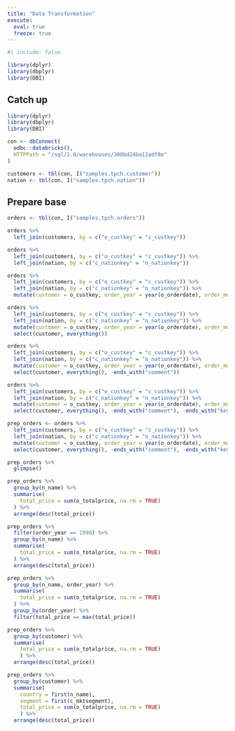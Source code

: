 ```yaml
---
title: "Data Transformation"
execute: 
  eval: true
  freeze: true
---
```


```r
#| include: false

library(dplyr)
library(dbplyr)
library(DBI)
```

## Catch up {.unumbered}

```r
library(dplyr)
library(dbplyr)
library(DBI)

con <- dbConnect(
  odbc::databricks(),
  HTTPPath = "/sql/1.0/warehouses/300bd24ba12adf8e"
)

customers <- tbl(con, I("samples.tpch.customer"))
nation <- tbl(con, I("samples.tpch.nation"))
```

## Prepare base 

```r
orders <- tbl(con, I("samples.tpch.orders"))
```

```r
orders %>% 
  left_join(customers, by = c("o_custkey" = "c_custkey"))
```

```r
orders %>% 
  left_join(customers, by = c("o_custkey" = "c_custkey")) %>% 
  left_join(nation, by = c("c_nationkey" = "n_nationkey"))
```

```r
orders %>% 
  left_join(customers, by = c("o_custkey" = "c_custkey")) %>% 
  left_join(nation, by = c("c_nationkey" = "n_nationkey")) %>% 
  mutate(customer = o_custkey, order_year = year(o_orderdate), order_month = month(o_orderdate))
```
```r
orders %>% 
  left_join(customers, by = c("o_custkey" = "c_custkey")) %>% 
  left_join(nation, by = c("c_nationkey" = "n_nationkey")) %>% 
  mutate(customer = o_custkey, order_year = year(o_orderdate), order_month = month(o_orderdate)) %>% 
  select(customer, everything()) 
```

```r
orders %>% 
  left_join(customers, by = c("o_custkey" = "c_custkey")) %>% 
  left_join(nation, by = c("c_nationkey" = "n_nationkey")) %>% 
  mutate(customer = o_custkey, order_year = year(o_orderdate), order_month = month(o_orderdate)) %>% 
  select(customer, everything(), -ends_with("comment")) 
```

```r
orders %>% 
  left_join(customers, by = c("o_custkey" = "c_custkey")) %>% 
  left_join(nation, by = c("c_nationkey" = "n_nationkey")) %>% 
  mutate(customer = o_custkey, order_year = year(o_orderdate), order_month = month(o_orderdate)) %>% 
  select(customer, everything(), -ends_with("comment"), -ends_with("key")) 
```


```r
prep_orders <- orders %>% 
  left_join(customers, by = c("o_custkey" = "c_custkey")) %>% 
  left_join(nation, by = c("c_nationkey" = "n_nationkey")) %>% 
  mutate(customer = o_custkey, order_year = year(o_orderdate), order_month = month(o_orderdate)) %>% 
  select(customer, everything(), -ends_with("comment"), -ends_with("key")) 
```

```r
prep_orders %>% 
  glimpse()
```
```r
prep_orders %>% 
  group_by(n_name) %>% 
  summarise(
    total_price = sum(o_totalprice, na.rm = TRUE)
  ) %>% 
  arrange(desc(total_price))
```


```r
prep_orders %>% 
  filter(order_year == 1998) %>% 
  group_by(n_name) %>% 
  summarise(
    total_price = sum(o_totalprice, na.rm = TRUE)
  ) %>% 
  arrange(desc(total_price))
```

```r
prep_orders %>% 
  group_by(n_name, order_year) %>% 
  summarise(
    total_price = sum(o_totalprice, na.rm = TRUE)
  ) %>% 
  group_by(order_year) %>% 
  filter(total_price == max(total_price))
```

```r
prep_orders %>% 
  group_by(customer) %>% 
  summarise(
    total_price = sum(o_totalprice, na.rm = TRUE)
    ) %>% 
  arrange(desc(total_price))
```

```r
prep_orders %>% 
  group_by(customer) %>% 
  summarise(
    country = first(n_name), 
    segment = first(c_mktsegment),
    total_price = sum(o_totalprice, na.rm = TRUE)
    ) %>% 
  arrange(desc(total_price))
```

